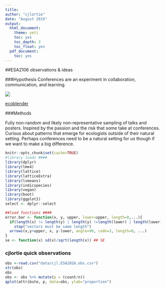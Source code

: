 ```yaml
---
title:
author: "cjlortie"
date: "August 2016"
output:
  html_document:
    theme: yeti
    toc: yes
    toc_depth: 3
    toc_float: yes
  pdf_document:
    toc: yes
---
```

##ESA2106 observations & ideas

###Hypothesis
Conferences are an experiment in collaboration, communication, and learning.

![](./ecology.jpg)

[ecoblender](http://ecoblender.org)

###Methods

Fully non-random and likely non-representative sampling of talks and posters.
Inspired by the passion and the risk that some take at conferences.
Curious about patterns that emerge for ecologists outside of their natural setting.
Perhaps conferences need to be a natural setting for us though if we want to make a big difference.

```r
knitr::opts_chunk$set(cache=TRUE)
#library loads ####
library(dplyr)
library(lme4)
library(lattice)
library(latticeExtra)
library(lsmeans)
library(indicspecies)
library(vegan)
library(boot)
library(ggplot2)
select <- dplyr::select

##load functions ####
error.bar <- function(x, y, upper, lower=upper, length=0,...){
  if(length(x) != length(y) | length(y) !=length(lower) | length(lower) != length(upper))
    stop("vectors must be same length")
  arrows(x,y+upper, x, y-lower, angle=90, code=3, length=0, ...)
}
se <- function(x) sd(x)/sqrt(length(x)) ## SE
```

### cjlortie quick observations
```r
obs <-read.csv("data/cjl.ESA2016.obs.csv")
str(obs)
obs
obs <- obs %>% mutate(p = (count/n))
qplot(attribute, p, data=obs, ylab="proportion")

```
